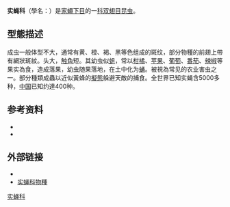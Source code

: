 {{Automatic taxobox
 | image = Bactrocera dorsalis.jpg
 | image_caption = 柑橘小实蝇（''Euaresta aequalis''）
 | image_width = 250px
 | taxon = Tephritidae
 | authority = [[愛德華·紐曼_(昆蟲學家)|Newman]], 1834
 | diversity_link =雙翅目
 | diversity = 500屬，5000種
 | subdivision_ranks = 亞科
 | subdivision =
* [[Blepharoneurinae|Blepharoneurinae]]
* [[Dacinae|Dacinae]]
* [[Phytalmiinae|Phytalmiinae]]
* [[Tachiniscinae|Tachiniscinae]]
* [[Tephritinae|Tephritinae]]
* [[Trypetinae|Trypetinae]]
}}

'''实蝇科'''（學名：{{lang|la|Tephritidae}}）是[[家蠅下目|家蠅下目]]的一[[科_(生物)|科]][[双翅目|双翅目]][[昆虫|昆虫]]。

==型態描述==
成虫一般体型不大，通常有黄、橙、褐、黑等色组成的斑纹，部分物種的前翅上帶有網狀斑紋。头大，[[触角|触角]]短。其幼虫似[[蛆|蛆]]，常以[[柑橘|柑橘]]、[[苹果|苹果]]、[[葡萄|葡萄]]、[[番茄|番茄]]、[[辣椒|辣椒]]等果实為食，造成落果，幼虫随果落地，在土中化为[[蛹|蛹]]。被視為常见的农业害虫之一。部分種類成蟲以近似黃蜂的[[擬態|擬態]]躲避天敵的捕食。全世界已知实蝇含5000多种，[[中国|中国]]已知约達400种。

==参考资料==
*{{cite book zh |author=辞海编纂委员会 |title=《辞海》（1999年版） |format=M |edition=1 |location=上海 |publisher=上海辞书出版社 |date=2000 |pages= |id= ISBN 7-5326-0630-9}}
*{{Cite news|title=专家邓秀新：柑橘大实蝇对人畜无危害|url=http://news.xinhuanet.com/politics/2008-10/25/content_10248375.htm|publisher=新华网|date=2008-10-25|accessdate=2010-12-25}}
==外部链接==
{{Commonscat|}}
*{{wikispecies-inline}}
* [http://www.diptera.info/photogallery.php?album_id=52&rowstart=30 实蝇科物種]{{Wayback|url=http://www.diptera.info/photogallery.php?album_id=52&rowstart=30 |date=20121015222536 }}
{{Taxonbar}}
{{Authority control}}
[[Category:实蝇科|]]